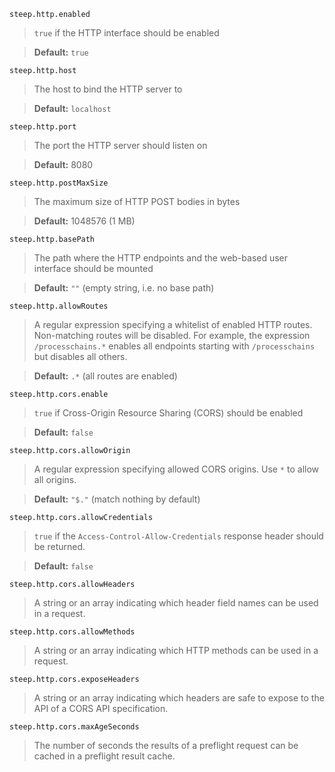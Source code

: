 `steep.http.enabled`

> `true` if the HTTP interface should be enabled

> **Default:** `true`

`steep.http.host`

> The host to bind the HTTP server to

> **Default:** `localhost`

`steep.http.port`

> The port the HTTP server should listen on

> **Default:** 8080

`steep.http.postMaxSize`

> The maximum size of HTTP POST bodies in bytes

> **Default:** 1048576 (1 MB)

`steep.http.basePath`

> The path where the HTTP endpoints and the web-based user interface should be mounted

> **Default:** `""` (empty string, i.e. no base path)

`steep.http.allowRoutes`

> A regular expression specifying a whitelist of enabled HTTP routes. Non-matching routes will be disabled. For example, the expression `/processchains.*` enables all endpoints starting with `/processchains` but disables all others.

> **Default:** `.*` (all routes are enabled)

`steep.http.cors.enable`

> `true` if Cross-Origin Resource Sharing (CORS) should be enabled

> **Default:** `false`

`steep.http.cors.allowOrigin`

> A regular expression specifying allowed CORS origins. Use `*`​ to allow all origins.

> **Default:** `"$."` (match nothing by default)

`steep.http.cors.allowCredentials`

> `true` if the `Access-​Control-​Allow-​Credentials` response header should be returned.

> **Default:** `false`

`steep.http.cors.allowHeaders`

> A string or an array indicating which header field names can be used in a request.

`steep.http.cors.allowMethods`

> A string or an array indicating which HTTP methods can be used in a request.

`steep.http.cors.exposeHeaders`

> A string or an array indicating which headers are safe to expose to the API of a CORS API specification.

`steep.http.cors.maxAgeSeconds`

> The number of seconds the results of a preflight request can be cached in a preflight result cache.
